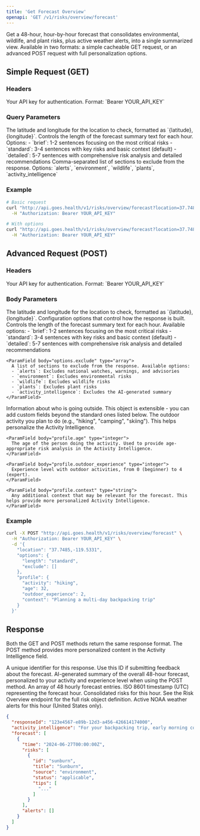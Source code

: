 ```yaml
---
title: 'Get Forecast Overview'
openapi: 'GET /v1/risks/overview/forecast'
---
```


Get a 48-hour, hour-by-hour forecast that consolidates environmental, wildlife, and plant risks, plus active weather alerts, into a single summarized view. Available in two formats: a simple cacheable GET request, or an advanced POST request with full personalization options.

## Simple Request (GET)

### Headers

<ParamField header="Authorization" type="string" required>
  Your API key for authentication. Format: `Bearer YOUR_API_KEY`
</ParamField>

### Query Parameters

<ParamField query="location" type="string" required>
  The latitude and longitude for the location to check, formatted as `{latitude},{longitude}`.
</ParamField>

<ParamField query="length" type="string">
  Controls the length of the forecast summary text for each hour. Options:
  - `brief`: 1-2 sentences focusing on the most critical risks
  - `standard`: 3-4 sentences with key risks and basic context (default)
  - `detailed`: 5-7 sentences with comprehensive risk analysis and detailed recommendations
</ParamField>

<ParamField query="exclude" type="string">
  Comma-separated list of sections to exclude from the response. Options: `alerts`, `environment`, `wildlife`, `plants`, `activity_intelligence`
</ParamField>

### Example

```bash
# Basic request
curl "http://api.goes.health/v1/risks/overview/forecast?location=37.7485,-119.5331" \
  -H "Authorization: Bearer YOUR_API_KEY"

# With options
curl "http://api.goes.health/v1/risks/overview/forecast?location=37.7485,-119.5331&length=detailed&exclude=alerts" \
  -H "Authorization: Bearer YOUR_API_KEY"
```

## Advanced Request (POST)

### Headers

<ParamField header="Authorization" type="string" required>
  Your API key for authentication. Format: `Bearer YOUR_API_KEY`
</ParamField>

### Body Parameters

<ParamField body="location" type="string" required>
  The latitude and longitude for the location to check, formatted as `{latitude},{longitude}`.
</ParamField>

<ParamField body="options" type="object">
  Configuration options that control how the response is built.
  <Expandable title="options properties">
    <ParamField body="options.length" type="string">
      Controls the length of the forecast summary text for each hour. Available options:
      - `brief`: 1-2 sentences focusing on the most critical risks
      - `standard`: 3-4 sentences with key risks and basic context (default)
      - `detailed`: 5-7 sentences with comprehensive risk analysis and detailed recommendations
    </ParamField>
    
    <ParamField body="options.exclude" type="array">
      A list of sections to exclude from the response. Available options:
      - `alerts`: Excludes national watches, warnings, and advisories
      - `environment`: Excludes environmental risks
      - `wildlife`: Excludes wildlife risks
      - `plants`: Excludes plant risks
      - `activity_intelligence`: Excludes the AI-generated summary
    </ParamField>
  </Expandable>
</ParamField>

<ParamField body="profile" type="object">
  Information about who is going outside. This object is extensible - you can add custom fields beyond the standard ones listed below.
  <Expandable title="profile properties">
    <ParamField body="profile.activity" type="string">
      The outdoor activity you plan to do (e.g., "hiking", "camping", "skiing"). This helps personalize the Activity Intelligence.
    </ParamField>
    
    <ParamField body="profile.age" type="integer">
      The age of the person doing the activity. Used to provide age-appropriate risk analysis in the Activity Intelligence.
    </ParamField>
    
    <ParamField body="profile.outdoor_experience" type="integer">
      Experience level with outdoor activities, from 0 (beginner) to 4 (expert).
    </ParamField>
    
    <ParamField body="profile.context" type="string">
      Any additional context that may be relevant for the forecast. This helps provide more personalized Activity Intelligence.
    </ParamField>
  </Expandable>
</ParamField>

### Example

```bash
curl -X POST "http://api.goes.health/v1/risks/overview/forecast" \
  -H "Authorization: Bearer YOUR_API_KEY" \
  -d '{
    "location": "37.7485,-119.5331",
    "options": {
      "length": "standard",
      "exclude": []
    },
    "profile": {
      "activity": "hiking",
      "age": 32,
      "outdoor_experience": 2,
      "context": "Planning a multi-day backpacking trip"
    }
  }'
```

## Response

Both the GET and POST methods return the same response format. The POST method provides more personalized content in the Activity Intelligence field.

<ResponseField name="responseId" type="string">
  A unique identifier for this response. Use this ID if submitting feedback about the forecast.
</ResponseField>

<ResponseField name="activity_intelligence" type="string">
  AI-generated summary of the overall 48-hour forecast, personalized to your activity and experience level when using the POST method.
</ResponseField>

<ResponseField name="forecast" type="array">
  An array of 48 hourly forecast entries.
  <Expandable title="child attributes">
    <ResponseField name="time" type="string">
      ISO 8601 timestamp (UTC) representing the forecast hour.
    </ResponseField>
    <ResponseField name="risks" type="array">
      Consolidated risks for this hour.
      <Expandable title="child attributes">
        See the Risk Overview endpoint for the full risk object definition.
      </Expandable>
    </ResponseField>
    <ResponseField name="alerts" type="array">
      Active NOAA weather alerts for this hour (United States only).
    </ResponseField>
  </Expandable>
</ResponseField>

```json
{
  "responseId": "123e4567-e89b-12d3-a456-426614174000",
  "activity_intelligence": "For your backpacking trip, early morning conditions are ideal with low UV and minimal lightning risk. This is the perfect time to break camp and start your hike before temperatures rise.",
  "forecast": [
    {
      "time": "2024-06-27T00:00:00Z",
      "risks": [
        {
          "id": "sunburn",
          "title": "Sunburn",
          "source": "environment",
          "status": "applicable",
          "tips": [
            "..."
          ]
        }
      ],
      "alerts": []
    }
  ]
}
``` 